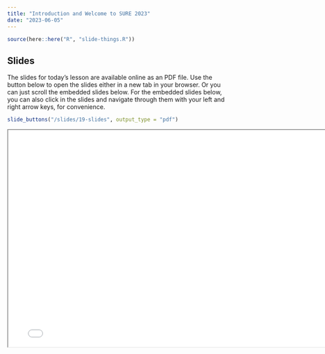 ```yaml
---
title: "Introduction and Welcome to SURE 2023"
date: "2023-06-05"
---
```


```r
source(here::here("R", "slide-things.R"))
```

## Slides

The slides for today's lesson are available online as an PDF file. Use the 
button below to open the slides either in a new tab in your browser. Or you can
just scroll the embedded slides below. For the embedded slides below, you can 
also click in the slides and navigate through them with your left and right 
arrow keys, for convenience.

```r
slide_buttons("/slides/19-slides", output_type = "pdf")
```

```{=html}
<iframe width="780" height="500" src="/slides/19-slides.pdf" title="Lecture 1"></iframe>
```
